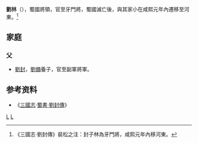'''劉林'''（{{bd|？年||？年}}），蜀國將領，官至牙門將，蜀國滅亡後，與其家小在咸熙元年內遷移至河東。<ref>《三國志·劉封傳》裴松之注：封子林為牙門將，咸熙元年內移河東。</ref>

==家庭==
===父===
*[[劉封|劉封]]，[[劉備|劉備]]養子，官至副軍將軍。
==参考资料==
{{Reflist}}
* 《[[三國志|三國志]]·[[:s:三國志/卷40|蜀書·劉封傳]]》



[[Category:蜀漢軍事人物|L]]
[[Category:劉姓|L]]
{{三国人物小作品}}